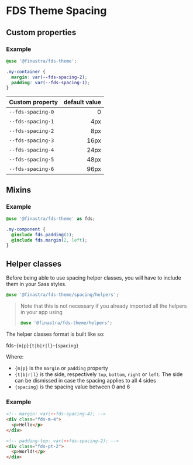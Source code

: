 # FDS Theme Spacing

<Meta title="Foundations/Spacing" />

## Custom properties

### Example

```SCSS
@use '@finastra/fds-theme';

.my-container {
  margin: var(--fds-spacing-2);
  padding: var(--fds-spacing-1);
}
```

| Custom property   | default value |
| ----------------- | ------------: |
| `--fds-spacing-0` |             0 |
| `--fds-spacing-1` |           4px |
| `--fds-spacing-2` |           8px |
| `--fds-spacing-3` |          16px |
| `--fds-spacing-4` |          24px |
| `--fds-spacing-5` |          48px |
| `--fds-spacing-6` |          96px |

## Mixins

### Example

```SCSS
@use '@finastra/fds-theme' as fds;

.my-component {
  @include fds.padding(1);
  @include fds.margin(2, left);
}
```

## Helper classes

Before being able to use spacing helper classes, you will have to include them in your Sass styles.

```SCSS
@use '@finastra/fds-theme/spacing/helpers';
```

> Note that this is not necessary if you already imported all the helpers in your app using
>
> ```SCSS
> @use '@finastra/fds-theme/helpers';
> ```

The helper classes format is built like so:

fds-`{m|p}{t|b|r|l}`-`{spacing}`

Where:

- `{m|p}` is the `margin` or `padding` property
- `{t|b|r|l}` is the side, respectively `top`, `bottom`, `right` or `left`. The side can be dismissed in case the spacing applies to all 4 sides
- `{spacing}` is the spacing value between 0 and 6

### Example

```HTML
<!-- margin: var(--fds-spacing-4); -->
<div class="fds-m-4">
  <p>Hello</p>
</div>
```

```HTML
<!-- padding-top: var(--fds-spacing-2); -->
<div class="fds-pt-2">
  <p>World!</p>
</div>
```
